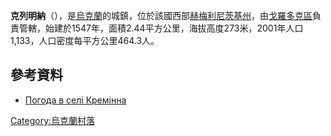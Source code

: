 {{coord|49|12|8|N|26|29|10|E|scale:100000|display=title}}

'''克列明納'''（{{lang-uk|Кремінна}}），是[[烏克蘭|烏克蘭]]的城鎮，位於該國西部[[赫梅利尼茨基州|赫梅利尼茨基州]]，由[[戈羅多克區_(赫梅利尼茨基州)|戈羅多克區]]負責管轄，始建於1547年，面積2.44平方公里，海拔高度273米，2001年人口1,133，人口密度每平方公里464.3人。

==參考資料==
* [http://weather.in.ua/ua/hmel'nickaja/12220 Погода в селі Кремінна] {{Wayback|url=http://weather.in.ua/ua/hmel'nickaja/12220 |date=20111220074030 }}

{{Ukraine-geo-stub}}
[[Category:烏克蘭村落|Category:烏克蘭村落]]